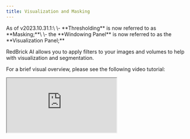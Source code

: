 ```yaml
---
title: Visualization and Masking
---
```


<Warning>
As of v2023.10.31.1:\
\- **Thresholding** is now referred to as **Masking;**\
\- the **Windowing Panel** is now referred to as the **Visualization Panel;**
</Warning>

RedBrick AI allows you to apply filters to your images and volumes to help with visualization and segmentation.&#x20;

For a brief visual overview, please see the following video tutorial:

<Frame caption="">
  <iframe className="w-full aspect-video" src="https://www.loom.com/embed/775da2c8809d4dc2813db013b8bd7a61?sid=1c1806a9-22d7-4c4b-948e-d672e4e5e326" alt="" />
</Frame>

You can adjust the Window Width and Level of your volumes by pressing `CTRL` and `LEFT CLICK` dragging on any viewport - `up/down` to adjust Window Level, `left/right` to adjust Window Width.&#x20;

You see and/or modify the current Visualization settings by selecting the Visualization Panel on the top right of the tool bar.&#x20;

When the Visualization Panel is open, its settings will display in the right hand Context Panel:

* Window Width
* Window Level
* Optional Presets
* Inverted View
* Pixel Interpolation
* Label Opacity
* Label Outlines

### Custom Windowing Presets

You can set custom presets for windowing settings and set custom keyboard shortcuts for them within the RedBrick Annotation Tool.

All custom keyboard shortcuts can be configured and referenced on the [User Preferences](/dashboard/user-preferences) page.

#### Creating a Custom Windowing Preset

First, set your Windowing Width and Level to the desired values.

Then, click on **Select a preset** and then **Create a preset** within the Visualization Panel.

<Frame caption="Creating a custom preset">
  <img src="/assets/images/annotation-and-viewer/creating-a-custom-preset.png" alt="" />
</Frame>

You will then be presented with a pop-up window that will allow you to name your custom preset. Provide a name and click on **Save changes** to create the preset.

<Frame caption="Naming a custom preset">
  <img src="/assets/images/annotation-and-viewer/naming-a-custom-preset.png" alt="" />
</Frame>

#### Modifying an Existing Custom Preset

To update a custom preset:

1. set the desired Windowing Width and Level values
2. in the Visualization Panel, open the presets dropdown
3. click on the three-dot menu next to the custom preset you wish to modify
4. select **Update preset**

You'll then be presented with a pop-up that includes a summary of the changes to your custom preset. You can modify the name of the preset as well as an optional step.

<Frame caption="Updating a custom preset">
  <img src="/assets/images/annotation-and-viewer/updating-a-custom-preset.png" alt="" />
</Frame>

Once you are satisfied with the changes, click **Save changes**.

#### Deleting a Custom Preset

To delete a custom preset:

1. in the Visualization Panel, open the Presets dropdown
2. click on the three-dot menu next to the custom preset you wish to delete
3. select **Delete preset**

***

## Masking

The Masking Panel consists of the following elements:

* **Editable Area** dropdown
* **Modify Other Segments** dropdown
* **Restrict by pixel intensity** toggle
  * Masking Range slider
  * Threshold Range Selector

### Editable Area

The Editable Area dropdown has two selections - **Everywhere** and **Inside all segments**.

Selecting **Everywhere** allows you to draw on any part of the canvas.

Selecting **Inside all segments** makes it impossible for the user to annotate on an unannotated area of the canvas. In other words, the user must annotate within the bounds of an existing annotation.

### Modify Other Segments

The Modify Other Segments dropdown helps you control how your painting affects other existing annotations.

Selecting **Overlap** will allow you to paint on top of other annotations. This process is additive, which means annotating with **Overlap** does not alter or delete other annotations.

Selecting **Overwrite unlocked segments** will also allow you to paint on top of other annotations, but you will overwrite (and therefore delete) anything else that you paint on top of.

For a visual walkthrough of how to configure **Editable Area** and **Modify Other Segments** settings, as well as a demonstration of the differences between them, please see the following video tutorial:

<Frame caption="">
  <iframe className="w-full aspect-video" src="https://www.loom.com/embed/536fa33679814e2f909e4944b1c0f8ba?sid=53421d5e-bc67-4651-952b-c62511ccc520" alt="" />
</Frame>

To speed up segmentation, you can create a masking range by applying an upper and lower boundary for the HU values/intensities of your image or volume.&#x20;

To enable Masking, select any Object Label of type **Segmentation** in the left hand toolbar and click on **Restrict by pixel intensity** in the right hand Context Panel.&#x20;

With Masking enabled, you will only be able to create annotations within the range that you set, making it easy to avoid painting "outside the lines" of your target structure.

You can also use the **Threshold Range Selector**, which allows you to interactively define the bounds of your masking range. With the Range selector activated, `left click` any part of a viewport to include it in the range or `right click` to exclude it from the range. &#x20;

<Warning>
The pixel restriction will be applied as long as the masking filter is toggled ON. These settings are visible in the right hand Context Panel.
</Warning>
